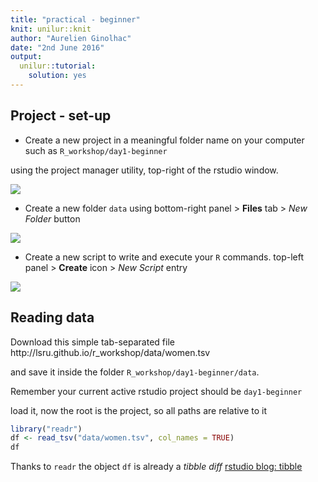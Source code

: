 ```yaml
---
title: "practical - beginner"
knit: unilur::knit
author: "Aurelien Ginolhac"
date: "2nd June 2016"
output:
  unilur::tutorial:
    solution: yes
---
```



## Project - set-up

- Create a new project in a meaningful folder name on your computer such as
`R_workshop/day1-beginner`

using the project manager utility, top-right of the rstudio window.

![](img/rstudio_project.png)

- Create a new folder `data` using bottom-right panel > **Files** tab > _New Folder_ button 

![](img/rstudio_newfolder.png)

- Create a new script to write and execute your `R` commands.
top-left panel > **Create** icon > _New Script_ entry

![](img/rstudio_newscript.png)

## Reading data

Download this simple tab-separated file
http://lsru.github.io/r_workshop/data/women.tsv

and save it inside the folder `R_workshop/day1-beginner/data`.

Remember your current active rstudio project should be `day1-beginner`

load it, now the root is the project, so all paths are relative to it
```r
library("readr")
df <- read_tsv("data/women.tsv", col_names = TRUE)
df
```

Thanks to `readr` the object `df` is already a _tibble diff_ [rstudio blog: tibble](https://blog.rstudio.org/2016/03/24/tibble-1-0-0/)

